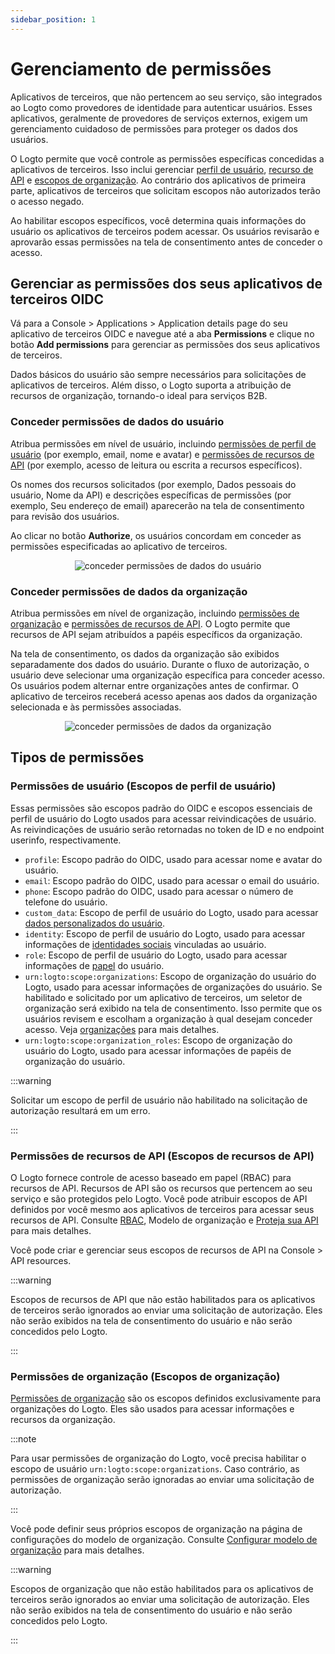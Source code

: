 ```yaml
---
sidebar_position: 1
---
```



# Gerenciamento de permissões

Aplicativos de terceiros, que não pertencem ao seu serviço, são integrados ao Logto como provedores de identidade para autenticar usuários. Esses aplicativos, geralmente de provedores de serviços externos, exigem um gerenciamento cuidadoso de permissões para proteger os dados dos usuários.

O Logto permite que você controle as permissões específicas concedidas a aplicativos de terceiros. Isso inclui gerenciar [perfil de usuário](#user-permissions-user-profile-scopes), [recurso de API](#api-resource-permissions-api-resource-scopes) e [escopos de organização](#organization-permissions-organization-scopes). Ao contrário dos aplicativos de primeira parte, aplicativos de terceiros que solicitam escopos não autorizados terão o acesso negado.

Ao habilitar escopos específicos, você determina quais informações do usuário os aplicativos de terceiros podem acessar. Os usuários revisarão e aprovarão essas permissões na tela de consentimento antes de conceder o acesso.

## Gerenciar as permissões dos seus aplicativos de terceiros OIDC

Vá para a <CloudLink to="/applications">Console > Applications > Application details page</CloudLink> do seu aplicativo de terceiros OIDC e navegue até a aba **Permissions** e clique no botão **Add permissions** para gerenciar as permissões dos seus aplicativos de terceiros.

Dados básicos do usuário são sempre necessários para solicitações de aplicativos de terceiros. Além disso, o Logto suporta a atribuição de recursos de organização, tornando-o ideal para serviços B2B.

### Conceder permissões de dados do usuário

Atribua permissões em nível de usuário, incluindo [permissões de perfil de usuário](#user-permissions-user-profile-scopes) (por exemplo, email, nome e avatar) e [permissões de recursos de API](#api-resource-permissions-api-resource-scopes) (por exemplo, acesso de leitura ou escrita a recursos específicos).

Os nomes dos recursos solicitados (por exemplo, Dados pessoais do usuário, Nome da API) e descrições específicas de permissões (por exemplo, Seu endereço de email) aparecerão na tela de consentimento para revisão dos usuários.

Ao clicar no botão **Authorize**, os usuários concordam em conceder as permissões especificadas ao aplicativo de terceiros.

<center>
  <img src={GrantPermissionsOfUserData} alt="conceder permissões de dados do usuário" />
</center>

### Conceder permissões de dados da organização

Atribua permissões em nível de organização, incluindo [permissões de organização](#organization-permissions-organization-scopes) e [permissões de recursos de API](#api-resource-permissions-api-resource-scopes). O Logto permite que recursos de API sejam atribuídos a papéis específicos da organização.

Na tela de consentimento, os dados da organização são exibidos separadamente dos dados do usuário. Durante o fluxo de autorização, o usuário deve selecionar uma organização específica para conceder acesso. Os usuários podem alternar entre organizações antes de confirmar. O aplicativo de terceiros receberá acesso apenas aos dados da organização selecionada e às permissões associadas.

<center>
  <img src={GrantPermissionsOfOrganizationData} alt="conceder permissões de dados da organização" />
</center>

## Tipos de permissões

### Permissões de usuário (Escopos de perfil de usuário)

Essas permissões são escopos padrão do OIDC e escopos essenciais de perfil de usuário do Logto usados para acessar reivindicações de usuário. As reivindicações de usuário serão retornadas no token de ID e no endpoint userinfo, respectivamente.

- `profile`: Escopo padrão do OIDC, usado para acessar nome e avatar do usuário.
- `email`: Escopo padrão do OIDC, usado para acessar o email do usuário.
- `phone`: Escopo padrão do OIDC, usado para acessar o número de telefone do usuário.
- `custom_data`: Escopo de perfil de usuário do Logto, usado para acessar [dados personalizados do usuário](/user-management/user-data/#custom-data).
- `identity`: Escopo de perfil de usuário do Logto, usado para acessar informações de [identidades sociais](/user-management/user-data/#social-identities) vinculadas ao usuário.
- `role`: Escopo de perfil de usuário do Logto, usado para acessar informações de [papel](/authorization/role-based-access-control/#roles) do usuário.
- `urn:logto:scope:organizations`: Escopo de organização do usuário do Logto, usado para acessar informações de organizações do usuário. Se habilitado e solicitado por um aplicativo de terceiros, um seletor de organização será exibido na tela de consentimento. Isso permite que os usuários revisem e escolham a organização à qual desejam conceder acesso. Veja [organizações](/organizations) para mais detalhes.
- `urn:logto:scope:organization_roles`: Escopo de organização do usuário do Logto, usado para acessar informações de papéis de organização do usuário.

:::warning

Solicitar um escopo de perfil de usuário não habilitado na solicitação de autorização resultará em um erro.

:::

### Permissões de recursos de API (Escopos de recursos de API)

O Logto fornece controle de acesso baseado em papel (RBAC) para recursos de API. Recursos de API são os recursos que pertencem ao seu serviço e são protegidos pelo Logto. Você pode atribuir escopos de API definidos por você mesmo aos aplicativos de terceiros para acessar seus recursos de API. Consulte [RBAC](/authorization/role-based-access-control), Modelo de organização e [Proteja sua API](/authorization/api-resources/protect-your-api/) para mais detalhes.

Você pode criar e gerenciar seus escopos de recursos de API na <CloudLink to="/api-resources">Console > API resources</CloudLink>.

:::warning

Escopos de recursos de API que não estão habilitados para os aplicativos de terceiros serão ignorados ao enviar uma solicitação de autorização. Eles não serão exibidos na tela de consentimento do usuário e não serão concedidos pelo Logto.

:::

### Permissões de organização (Escopos de organização)

[Permissões de organização](/authorization/organization-template/#organization-permission) são os escopos definidos exclusivamente para organizações do Logto. Eles são usados para acessar informações e recursos da organização.

:::note

Para usar permissões de organização do Logto, você precisa habilitar o escopo de usuário `urn:logto:scope:organizations`. Caso contrário, as permissões de organização serão ignoradas ao enviar uma solicitação de autorização.

:::

Você pode definir seus próprios escopos de organização na página de configurações do modelo de organização. Consulte [Configurar modelo de organização](/authorization/organization-template/configure-organization-template/) para mais detalhes.

:::warning

Escopos de organização que não estão habilitados para os aplicativos de terceiros serão ignorados ao enviar uma solicitação de autorização. Eles não serão exibidos na tela de consentimento do usuário e não serão concedidos pelo Logto.

:::
